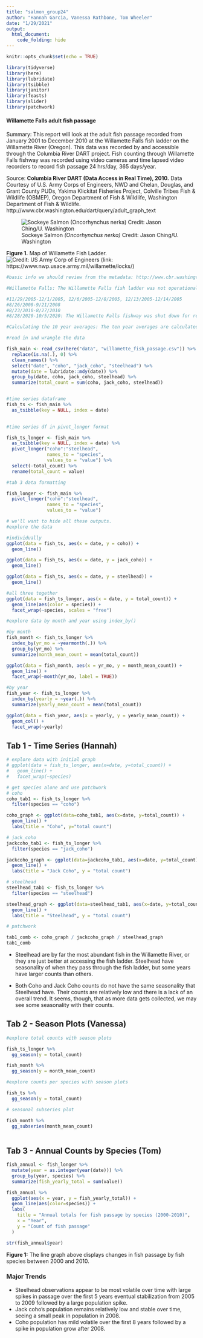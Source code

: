 ```yaml
---
title: "salmon_group24"
author: "Hannah Garcia, Vanessa Rathbone, Tom Wheeler"
date: "1/29/2021"
output: 
  html_document:
    code_folding: hide
---
```


```r
knitr::opts_chunk$set(echo = TRUE)

library(tidyverse)
library(here)
library(lubridate)
library(tsibble)
library(janitor)
library(feasts)
library(slider)
library(patchwork)
```

#### Willamette Falls adult fish passage 

Summary: This report will look at the adult fish passage recorded from January 2001 to December 2010 at the Willamette Falls fish ladder on the Willamette River (Oregon). This data was recorded by and accessible through the Columbia River DART project. Fish counting through Willamette Falls fishway was recorded using video cameras and time lapsed video recorders to record fish passage 24 hrs/day, 365 days/year.

Source: **Columbia River DART (Data Access in Real Time), 2010.** Data Courtesy of U.S. Army Corps of Engineers, NWD and Chelan, Douglas, and Grant County PUDs, Yakima Klickitat Fisheries Project, Colville Tribes Fish & Wildlife (OBMEP), Oregon Department of Fish & Wildlife, Washington Department of Fish & Wildlife. http://www.cbr.washington.edu/dart/query/adult_graph_text

![Sockeye Salmon *(Oncorhynchus nerka)* Credit: Jason Ching/U. Washington](../images/sockeye_salmon1.jpg)

**Figure 1.** Map of Willamette Fish Ladder. 
![Credit: US Army Corp of Engineers (link: https://www.nwp.usace.army.mil/willamette/locks/)](../images/Willamette_Falls_Locks_area_map.jpg)
```r



#basic info we should review from the metadata: http://www.cbr.washington.edu/dart/query/adult_proj_sum

#Willamette Falls: The Willamette Falls fish ladder was not operational on the following dates:

#11/29/2005-12/1/2005, 12/6/2005-12/8/2005, 12/13/2005-12/14/2005
#8/26/2008-9/21/2008
#8/23/2010-8/27/2010
#8/28/2020-10/5/2020: The Willamette Falls fishway was shut down for repairs from August 28 - October 5, 2020, which precluded passage above the falls. The extended fishway closure resulted in delayed migration and large numbers of fish holding below the falls. No pinniped activity was observed below the falls during this time period and no fish mortality events were reported suggesting the closure did not result in a significant loss in the fish population.

#Calculating the 10 year averages: The ten year averages are calculated by DART for each calendar day of data at each project. For the current year and any given project/month/day, the data is summed from the previous 10 years and divided by the number of non-null data points available during that 10 year span.


```


```r
#read in and wrangle the data

fish_main <- read_csv(here("data", "willamette_fish_passage.csv")) %>%
  replace(is.na(.), 0) %>%
  clean_names() %>% 
  select("date", "coho", "jack_coho", "steelhead") %>% 
  mutate(date = lubridate::mdy(date)) %>% 
  group_by(date, coho, jack_coho, steelhead) %>% 
  summarize(total_count = sum(coho, jack_coho, steelhead))


#time series dataframe 
fish_ts <- fish_main %>% 
  as_tsibble(key = NULL, index = date)
  

#time series df in pivot_longer format

fish_ts_longer <- fish_main %>% 
  as_tsibble(key = NULL, index = date) %>% 
  pivot_longer("coho":"steelhead",
               names_to = "species",
               values_to = "value") %>% 
  select(-total_count) %>% 
  rename(total_count = value)

#tab 3 data formatting

fish_longer <- fish_main %>% 
  pivot_longer("coho":"steelhead",
               names_to = "species",
               values_to = "value")

```

```r
# we'll want to hide all these outputs.
#explore the data

#individually
ggplot(data = fish_ts, aes(x = date, y = coho)) +
  geom_line()

ggplot(data = fish_ts, aes(x = date, y = jack_coho)) +
  geom_line()

ggplot(data = fish_ts, aes(x = date, y = steelhead)) +
  geom_line()

#all three together
ggplot(data = fish_ts_longer, aes(x = date, y = total_count)) +
  geom_line(aes(color = species)) +
  facet_wrap(~species, scales = "free")

```

```r

#explore data by month and year using index_by() 

#by month
fish_month <- fish_ts_longer %>% 
  index_by(yr_mo = ~yearmonth(.)) %>% 
  group_by(yr_mo) %>% 
  summarize(month_mean_count = mean(total_count))

ggplot(data = fish_month, aes(x = yr_mo, y = month_mean_count)) +
  geom_line() +
  facet_wrap(~month(yr_mo, label = TRUE))

#by year
fish_year <- fish_ts_longer %>% 
  index_by(yearly = ~year(.)) %>% 
  summarize(yearly_mean_count = mean(total_count))

ggplot(data = fish_year, aes(x = yearly, y = yearly_mean_count)) +
  geom_col() +
  facet_wrap(~yearly)

```

## Tab 1 - Time Series (Hannah) {.tabset}
```r
# explore data with initial graph
# ggplot(data = fish_ts_longer, aes(x=date, y=total_count)) +
#   geom_line() +
#   facet_wrap(~species)

# get species alone and use patchwork
# coho
coho_tab1 <- fish_ts_longer %>% 
  filter(species == "coho")

coho_graph <- ggplot(data=coho_tab1, aes(x=date, y=total_count)) +
  geom_line() +
  labs(title = "Coho", y="total count")

# jack_coho
jackcoho_tab1 <- fish_ts_longer %>% 
  filter(species == "jack_coho")

jackcoho_graph <- ggplot(data=jackcoho_tab1, aes(x=date, y=total_count)) +
  geom_line() +
  labs(title = "Jack Coho", y = "total count")

# steelhead
steelhead_tab1 <- fish_ts_longer %>% 
  filter(species == "steelhead")

steelhead_graph <- ggplot(data=steelhead_tab1, aes(x=date, y=total_count)) +
  geom_line() +
  labs(title = "Steelhead", y = "total count")

# patchwork

tab1_comb <- coho_graph / jackcoho_graph / steelhead_graph
tab1_comb
```

- Steelhead are by far the most abundant fish in the Willamette River, or they are just better at accessing the fish ladder. Steelhead have seasonality of when they pass through the fish ladder, but some years have larger counts than others.

- Both Coho and Jack Coho counts do not have the same seasonality that Steelhead have. Their counts are relatively low and there is a lack of an overall trend. It seems, though, that as more data gets collected, we may see some seasonality with their counts. 

## Tab 2 - Season Plots (Vanessa) {.tabset}
```r

#explore total counts with season plots

fish_ts_longer %>% 
  gg_season(y = total_count)

fish_month %>% 
  gg_season(y = month_mean_count)

#explore counts per species with season plots

fish_ts %>%
  gg_season(y = total_count)

# seasonal subseries plot

fish_month %>% 
  gg_subseries(month_mean_count)
  

```

## Tab 3 - Annual Counts by Species (Tom) {.tabset}
```r
fish_annual <- fish_longer %>% 
  mutate(year = as.integer(year(date))) %>% 
  group_by(year, species) %>% 
  summarize(fish_yearly_total = sum(value))

fish_annual %>% 
  ggplot(aes(x = year, y = fish_yearly_total)) +
  geom_line(aes(color=species)) +
  labs(
    title = "Annual totals for fish passage by species (2000-2010)",
    x = "Year",
    y = "Count of fish passage"
  )

str(fish_annual$year)
```
**Figure 1:** The line graph above displays changes in fish passage by fish species between 2000 and 2010.

### Major Trends

- Steelhead observations appear to be most volatile over time with large spikes in passage over the first 5 years eventual stabilization from 2005 to 2009 followed by a large population spike.
- Jack coho's population remains relatively low and stable over time, seeing a small peak in population in 2008.
- Coho population has mild volatile over the first 8 years followed by a spike in population grow after 2008.